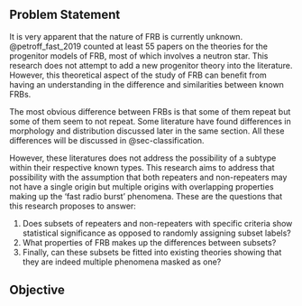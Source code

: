 :::{.content-visible unless-profile="litreview"}
## Problem Statement

It is very apparent that the nature of FRB is currently unknown.
@petroff_fast_2019 counted at least 55 papers on the theories for the progenitor models of FRB, most of which involves a neutron star.
This research does not attempt to add a new progenitor theory into the literature.
However, this theoretical aspect of the study of FRB can benefit from having an understanding in the difference and similarities between known FRBs.

The most obvious difference between FRBs is that some of them repeat but some of them seem to not repeat. 
Some literature have found differences in morphology and distribution discussed later in the same section.
All these differences will be discussed in @sec-classification.

However, these literatures does not address the possibility of a subtype within their respective known types.
This research aims to address that possibility with the assumption that both repeaters and non-repeaters may not have a single origin but multiple origins with overlapping properties making up the 'fast radio burst' phenomena.
These are the questions that this research proposes to answer:

1. Does subsets of repeaters and non-repeaters with specific criteria show statistical significance as opposed to randomly assigning subset labels? 
2. What properties of FRB makes up the differences between subsets?
3. Finally, can these subsets be fitted into existing theories showing that they are indeed multiple phenomena masked as one?

## Objective

<!-- TODO: Objective -->
:::
